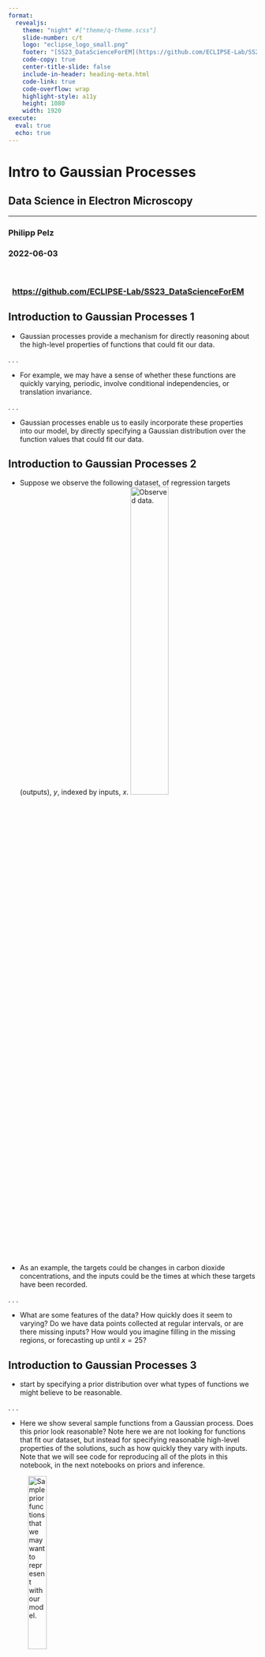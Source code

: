 ```yaml
---
format: 
  revealjs:
    theme: "night" #["theme/q-theme.scss"]
    slide-number: c/t
    logo: "eclipse_logo_small.png"
    footer: "[SS23_DataScienceForEM](https://github.com/ECLIPSE-Lab/SS23_DataScienceForEM)"
    code-copy: true
    center-title-slide: false
    include-in-header: heading-meta.html
    code-link: true
    code-overflow: wrap
    highlight-style: a11y
    height: 1080
    width: 1920
execute: 
  eval: true
  echo: true
---
```


<h1> Intro to Gaussian Processes </h1>

<h2> Data Science in Electron Microscopy </h2>

<hr>

<h3> Philipp Pelz </h3>

<h3> 2022-06-03 </h3>
<br>

<h3>  &nbsp; [https://github.com/ECLIPSE-Lab/SS23_DataScienceForEM](https://github.com/ECLIPSE-Lab/SS23_DataScienceForEM)

## Introduction to Gaussian Processes 1

* Gaussian processes provide a mechanism for directly reasoning about the high-level properties of functions that could fit our data.

. . .

* For example, we may have a sense of whether these functions are quickly varying, periodic, involve conditional independencies, or translation invariance.

. . .

* Gaussian processes enable us to easily incorporate these properties into our model, by directly specifying a Gaussian distribution over the function values that could fit our data.

## Introduction to Gaussian Processes 2

* Suppose we observe the following dataset, of regression targets (outputs), $y$, indexed by inputs, $x$. 
![Observed data.](../img/gp-observed-data.svg){.absolute top=490 left=350 width="40%"}


* As an example, the targets could be changes in carbon dioxide concentrations, and the inputs could be the times at which these targets have been recorded. 

. . .

* What are some features of the data? 
How quickly does it seem to varying? 
Do we have data points collected at regular intervals, or are there missing inputs? 
How would you imagine filling in the missing regions, or forecasting up until $x=25$?


## Introduction to Gaussian Processes 3


* start by specifying a prior distribution over what types of functions we might believe to be reasonable. 

. . .

* Here we show several sample functions from a Gaussian process. Does this prior look reasonable? Note here we are not looking for functions that fit our dataset, but instead for specifying reasonable high-level properties of the solutions, such as how quickly they vary with inputs. Note that we will see code for reproducing all of the plots in this notebook, in the next notebooks on priors and inference.

![Sample prior functions that we may want to represent with our model.](../img/gp-sample-prior-functions.svg){width=30%}

## Introduction to Gaussian Processes 3.5

![Bayes theorem](../img/bayes_law.png){width="80%"}

## Introduction to Gaussian Processes 4

Once we condition on data, we can use this prior to infer a posterior distribution over functions that could fit the data. Here we show sample posterior functions.

![Sample posterior functions, once we have observed the data.](../img/gp-sample-posterior-functions.svg)

. . .

* each of these functions are entirely consistent with our data, perfectly running through each observation. 

. . .

* In order to use these posterior samples to make predictions, we can average the values of every possible sample function from the posterior, to create the curve below, in thick blue. 

. . .

* Note that we do not actually have to take an infinite number of samples to compute this expectation; as we will see later, we can compute the expectation in closed form. 

## Introduction to Gaussian Processes 5
::: {layout-ncol=2}
![Posterior samples, alongside posterior mean, which can be used for point predictions, in blue.](../img/gp-posterior-samples.svg){width=10in}

* may also want a representation of uncertainty, so we know how confident we should be in our predictions. 
* Intuitively: more variability in the sample posterior functions --> more uncertainty

* _epistemic uncertainty_, which is the _reducible uncertainty_ associated with lack of information. 
* acquire more data --> this type of uncertainty disappears, as there will be increasingly fewer solutions consistent with what we observe. 
* Like with the posterior mean, we can compute the posterior variance (the variability of these functions in the posterior) in closed form. 

:::


## Introduction to Gaussian Processes 6
::: {layout-ncol=2}
![Posterior samples, including 95% credible set.](../img/gp-posterior-samples-95.svg){width=10in}

* shade: two times the posterior standard deviation on either side of the mean, creating a _credible interval_ that has a 95% probability of containing the true value of the function for any input $x$.
*  plot looks somewhat cleaner if we remove the posterior samples, simply visualizing the data, posterior mean, and 95% credible set. 
* Notice how the uncertainty grows away from the data, a property of epistemic uncertainty. 
:::
## Introduction to Gaussian Processes 7
::: {layout-ncol=2}
![Point predictions, and credible set.](../img/gp-point-predictions.svg){width=10in}

* properties of the Gaussian process that we used to fit the data are strongly controlled by what's called a _covariance function_, also known as a _kernel_. 

* covariance function we used is called the _RBF (Radial Basis Function) kernel_, which has the form
$$ k_{\text{RBF}}(x,x') = \mathrm{Cov}(f(x),f(x')) = a^2 \exp\left(-\frac{1}{2\ell^2}||x-x'||^2\right) $$
* The _hyperparameters_ of this kernel are interpretable. The _amplitude_ parameter $a$ controls the vertical scale over which the function is varying, and the _length-scale_ parameter
$\ell$
controls the rate of variation (the wiggliness) of the function.
* Larger $a$ means larger function values, and larger 
$\ell$ 
means more slowly varying functions. Let's see what happens to our sample prior and posterior functions as we vary $a$ and 
$\ell$. 
:::



## Introduction to Gaussian Processes 8

$$ k_{\text{RBF}}(x,x') = \mathrm{Cov}(f(x),f(x')) = a^2 \exp\left(-\frac{1}{2\ell^2}||x-x'||^2\right) $$

* The _length-scale_ has a particularly pronounced effect on the predictions and uncertainty of a GP. At 
$||x-x'|| = \ell$
, the covariance between a pair of function values is $a^2\exp(-0.5)$. 

* At larger distances than 
$\ell$
, the values of the function values becomes nearly uncorrelated. This means that if we want to make a prediction at a point $x_*$, then function values with inputs $x$ such that 
$||x-x'||>\ell$
will not have a strong effect on our predictions. 

## Introduction to Gaussian Processes 9
* how changing the lengthscale affects sample prior and posterior functions, and credible sets. The above fits use a length-scale of $2$. Let's now consider 
$\ell = 0.1, 0.5, 2, 5, 10$
. 

::: {layout-ncol=2}
![priorpoint1](../img/gp-priorpoint1.svg){width=45%}
![postpoint1](../img/gp-postpoint1.svg){width=45%}
![priorpoint5](../img/gp-priorpoint5.svg){width=45%}
![postpoint5](../img/gp-postpoint5.svg){width=45%}

* A length-scale of $0.1$ is very small relative to the range of the input domain we are considering, $25$. For example, the values of the function at $x=5$ and $x=10$ will have essentially no correlation at such a length-scale. 
* On the other hand, for a length-scale of $10$, the function values at these inputs will be highly correlated.
* Note that the vertical scale changes in the following figures.
:::

## Introduction to Gaussian Processes 10
::: {layout-ncol=2}
![prior2](../img/gp-prior2.svg){width=40%}
![post2](../img/gp-post2.svg){width=40%}
![prior5](../img/gp-prior5.svg){width=40%}
![post5](../img/gp-post5.svg){width=40%}

* length-scale of $0.1$ is very small relative to the range of the input domain we are considering, $25$. 
* For example, the values of the function at $x=5$ and $x=10$ will have essentially no correlation at such a length-scale. 
* On the other hand, for a length-scale of $10$, the function values at these inputs will be highly correlated. 
* Note that the vertical scale changes in the following figures.
:::

* as the length-scale increases the 'wiggliness' of the functions decrease, and our uncertainty decreases. 
* If the length-scale is small, the uncertainty will quickly increase as we move away from the data, as the datapoints become less informative about the function values. 

## Introduction to Gaussian Processes 11
::: {layout-ncol=2}
![priorap1](../img/gp-priorap1.svg){width=40%}
![postapoint1](../img/gp-postapoint1.svg){width=40%}
![priora2](../img/gp-priora2.svg){width=40%}
![posta2](../img/gp-posta2.svg){width=40%}
![priora8](../img/gp-priora8.svg){width=40%}
![posta8](../img/gp-posta8.svg){width=40%}

* now vary the amplitude parameter, holding the length-scale fixed at $2$. 
* Note the vertical scale is held fixed for the prior samples, and varies for the posterior samples, so you can clearly see both the increasing scale of the function, and the fits to the data.
:::
## Introduction to Gaussian Processes 12
$$ k_{\text{RBF}}(x,x') = \mathrm{Cov}(f(x),f(x')) = a^2 \exp\left(-\frac{1}{2\ell^2}||x-x'||^2\right) $$

. . .

* amplitude parameter affects the scale of the function, but not the rate of variation. 
. . .

* generalization performance of our procedure will depend on having reasonable values for these hyperparameters. 
. . .

* Values of $\ell=2$ and $a=1$ appeared to provide reasonable fits, while some of the other values did not. 

. . .

* Fortunately, there is a robust and automatic way to specify these hyperparameters, using what is called the _marginal likelihood_, which we will return to in the notebook on inference. 

## So what is a GP, really?

* GP simply says that any collection of function values 
$f(x_1),\dots,f(x_n)$, 
indexed by any collection of inputs 
$x_1,\dots,x_n$ 
has a joint multivariate Gaussian distribution. 

. . .

* mean vector $\mu$ of this distribution is given by a _mean function_, which is typically taken to be a constant or zero.

* covariance matrix of this distribution is given by the _kernel_ evaluated at all pairs of the inputs $x$. 

. . .

* $$\begin{bmatrix}f(x) \\f(x_1) \\ \vdots \\ f(x_n) \end{bmatrix}\sim \mathcal{N}\left(\mu, \begin{bmatrix}k(x,x) & k(x, x_1) & \dots & k(x,x_n) \\ k(x_1,x) & k(x_1,x_1) & \dots & k(x_1,x_n) \\ \vdots & \vdots & \ddots & \vdots \\ k(x_n, x) & k(x_n, x_1) & \dots & k(x_n,x_n) \end{bmatrix}\right)$$
:eqlabel:`eq_gp_prior`

. . .

* Equation :eqref:`eq_gp_prior` specifies a GP prior. We can compute the conditional distribution of $f(x)$ for any $x$ given $f(x_1), \dots, f(x_n)$, the function values we have observed. 
* This conditional distribution is called the _posterior_, and it is what we use to make predictions.

## Introduction to Gaussian Processes 14

In particular, 

$$f(x) | f(x_1), \dots, f(x_n) \sim \mathcal{N}(m,s^2)$$ 

where

$$m = k(x,x_{1:n}) k(x_{1:n},x_{1:n})^{-1} f(x_{1:n})$$ 

$$s^2 = k(x,x) - k(x,x_{1:n})k(x_{1:n},x_{1:n})^{-1}k(x,x_{1:n})$$ 

where $k(x,x_{1:n})$ is a $1 \times n$ vector formed by evaluating $k(x,x_{i})$ for $i=1,\dots,n$ and $k(x_{1:n},x_{1:n})$ is an $n \times n$ matrix formed by evaluating $k(x_i,x_j)$ for $i,j = 1,\dots,n$. $m$ is what we can use as a point predictor for any $x$, and $s^2$ is what we use for uncertainty: 

* if we want to create an interval with a 95% probability that $f(x)$ is in the interval, we would use $m \pm 2s$. 

* predictive means and uncertainties for all the above figures were created using these equations. 

* observed data points were given by 
$f(x_1), \dots, f(x_n)$
and chose a fine grained set of $x$ points to make predictions.

## Introduction to Gaussian Processes 15

* suppose we observe a single datapoint, $f(x_1)$, and we want to determine the value of $f(x)$ at some $x$. 
* Because $f(x)$ is described by a Gaussian process, we know the joint distribution over 
$(f(x), f(x_1))$ 
is Gaussian: 

$$
\begin{bmatrix}
f(x) \\ 
f(x_1) \\
\end{bmatrix}
\sim
\mathcal{N}\left(\mu, 
\begin{bmatrix}
k(x,x) & k(x, x_1) \\
k(x_1,x) & k(x_1,x_1)
\end{bmatrix}
\right)
$$

* off-diagonal expression $k(x,x_1) = k(x_1,x)$ 
tells us how correlated the function values will be --- how strongly determined $f(x)$
will be from $f(x_1)$. 
* have seen already that if we use a large length-scale, relative to the distance between $x$ and $x_1$, 
$||x-x_1||$, then the function values will be highly correlated. 
* visualize the process of determining $f(x)$ from $f(x_1)$ both in the space of functions, and in the joint distribution over $f(x_1), f(x)$. 
* initially consider an $x$ such that $k(x,x_1) = 0.9$, and $k(x,x)=1$, meaning that the value of $f(x)$ is moderately correlated with the value of $f(x_1)$. 
* In the joint distribution, the contours of constant probability will be relatively narrow ellipses.

## Introduction to Gaussian Processes 16

* Suppose we observe $f(x_1) = 1.2$. 
To condition on this value of $f(x_1)$, 
we can draw a horizontal line at $1.2$ on our plot of the density, and see that the value of $f(x)$ 
is mostly constrained to $[0.64,1.52]$. 
* We have also drawn this plot in function space, showing the observed
point $f(x_1)$ in orange, and 1 standard deviation of the Gaussian process predictive distribution for $f(x)$ 
in blue, about the mean value of $1.08$.

![Contours of constant probability of a bivariate Gaussian density over $f(x_1)$ and $f(x)$ with $k(x,x_1) = 0.9$.](https://user-images.githubusercontent.com/6753639/206867364-b4707db5-0c2e-4ae4-a412-8292bca4d08d.svg){width=35%}
![Gaussian process predictive distribution in function space at $f(x)$, with $k(x,x_1) = 0.9$.](https://user-images.githubusercontent.com/6753639/206867367-3815720c-93c8-4b4b-80e7-296db1d3553b.svg){width=35%}

## Introduction to Gaussian Processes 17

*  suppose we have a stronger correlation, $k(x,x_1) = 0.95$. 
*  the ellipses have narrowed further, and the value of $f(x)$ 
is even more strongly determined by $f(x_1)$. 
* Drawing a horizontal line at $1.2$, we see the contours for $f(x)$
support values mostly within $[0.83, 1.45]$. 
* show the plot in function space, with one standard 
deviation about the mean predictive value of $1.14$.

![Contours of constant probability of a bivariate Gaussian density over $f(x_1)$ and $f(x)$ with $k(x,x_1) = 0.95$.](https://user-images.githubusercontent.com/6753639/206867797-20e42783-31de-4c50-8103-e9441ba6d0a9.svg){width=35%}
![Gaussian process predictive distribution in function space at $f(x)$, with $k(x,x_1)$ = 0.95.](https://user-images.githubusercontent.com/6753639/206867800-d9fc7add-649d-492c-8848-cab07c8fb83e.svg){width=35%}


## Introduction to Gaussian Processes 18

![Contours of constant probability of a bivariate Gaussian density over $f(x_1)$ and $f(x)$ with $k(x,x_1) = 0.95$.](https://user-images.githubusercontent.com/6753639/206867797-20e42783-31de-4c50-8103-e9441ba6d0a9.svg){width=45%}
![Gaussian process predictive distribution in function space at $f(x)$, with $k(x,x_1)$ = 0.95.](https://user-images.githubusercontent.com/6753639/206867800-d9fc7add-649d-492c-8848-cab07c8fb83e.svg){width=45%}


* posterior mean predictor of our Gaussian process is closer to $1.2$, because there is a stronger correlation. 
* also uncertainty (the error bars) have somewhat decreased. 
* Despite strong correlation between function values, uncertainty still quite large, because we have only observed a single data point! 

## Introduction to Gaussian Processes 19

* This procedure can give us a posterior on $f(x)$ for any $x$, for any number of points we have observed. 
* Suppose we observe $f(x_1), f(x_2)$. 

* visualize the posterior for $f(x)$ at a particular $x=x'$ in function space. 
* exact distribution for $f(x)$ is given by the above equations. $f(x)$ is Gaussian distributed, with mean 

$$m = k(x,x_{1:3}) k(x_{1:3},x_{1:3})^{-1} f(x_{1:3})$$

and variance 

$$s^2 = k(x,x) - k(x,x_{1:3})k(x_{1:3},x_{1:3})^{-1}k(x,x_{1:3})$$


. . .

* we have been considering _noise free_ observations. 

* easy to include observation noise. If we assume that the data are generated from a latent noise free function $f(x)$ plus iid Gaussian noise 
$\epsilon(x) \sim \mathcal{N}(0,\sigma^2)$
with variance $\sigma^2$, then our covariance function simply becomes 
$k(x_i,x_j) \to k(x_i,x_j) + \delta_{ij}\sigma^2$,
where $\delta_{ij} = 1$ if $i=j$ and $0$ otherwise.

## Summary 1

* typical machine learning: we specify a function with some **free parameters** (such as a neural network and its weights), and we **focus on estimating those parameters**, which may not be interpretable. 

. . .

* Gaussian process: **reason about distributions over functions directly**, which enables us to **reason about the high-level properties of the solutions**. 

. . .

* properties are controlled by a covariance function (kernel), which often has a few highly interpretable hyperparameters. 
* hyperparameters include the **length-scale**, which controls how rapidly (how wiggily) the functions are. Another hyperparameter is the **amplitude**, which controls the vertical scale over which our functions are varying. 

. . .

* **representing many different functions** that can fit the data, and combining them all together into a predictive distribution, is a **distinctive feature of Bayesian methods**. 

. . .

* greater amount of variability between possible solutions far away from the data --> uncertainty intuitively grows as we move from the data. 

## Summary 2

* **Gaussian process represents a distribution over functions by specifying a multivariate normal (Gaussian) distribution over all possible function values**. 

. . .

* possible to **easily manipulate Gaussian distributions** to find the distribution of one function value based on the values of any set of other values.

. . .

* **observe a set of points** --> **condition on these points** and **infer a distribution** over what the value of the function might look like at any other input. 

. . .

* How we model the correlations between these points is determined by the covariance function and is what defines the generalization properties of the Gaussian process. 

. . .

* GPs easy to work with, have many applications, and help us understand and develop other model classes, like neural networks.

## Exercises

1. What is the difference between epistemic uncertainty versus observation uncertainty?
2. Besides rate of variation and amplitude, what other properties of functions might we want to consider, and what would be real-world examples of functions that have those properties?
3. The RBF covariance function we considered says that covariances (and correlations) between observations decrease with their distance in the input space (times, spatial locations, etc.). Is this a reasonable assumption? Why or why not?
4. Is a sum of two Gaussian variables Gaussian? Is a product of two Gaussian variables Gaussian? If (a,b) have a joint Gaussian distribution, is a|b (a given b) Gaussian? Is a Gaussian?
5. Repeat the exercise where we observe a data point at $f(x_1) = 1.2$, but now suppose we additionally observe $f(x_2) = 1.4$. Let $k(x,x_1) = 0.9$, and $k(x,x_2) = 0.8$. Will we be more or less certain about the value of $f(x)$, than when we had only observed $f(x_1)$? What is the mean and 95\% credible set for our value of $f(x)$ now? 
6. Do you think increasing our estimate of observation noise would increase or decrease our estimate of the length-scale of the ground truth function?
7. As we move away from the data, suppose the uncertainty in our predictive distribution increases to a point, then stops increasing. Why might that happen?

:begin_tab:`pytorch`
[Discussions](https://discuss.d2l.ai/t/12115)
:end_tab:
